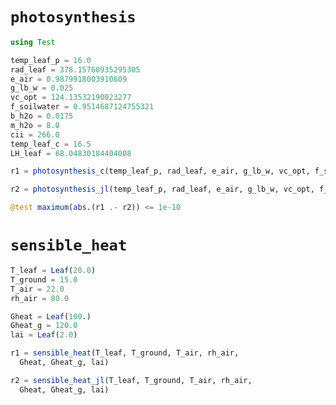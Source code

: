# `photosynthesis`

```julia
using Test

temp_leaf_p = 16.0
rad_leaf = 378.15760935295305
e_air = 0.9879918003910609
g_lb_w = 0.025
vc_opt = 124.13532190023277
f_soilwater = 0.9514687124755321
b_h2o = 0.0175
m_h2o = 8.0
cii = 266.0
temp_leaf_c = 16.5
LH_leaf = 68.04830184404008

r1 = photosynthesis_c(temp_leaf_p, rad_leaf, e_air, g_lb_w, vc_opt, f_soilwater, b_h2o, m_h2o, cii, temp_leaf_c, LH_leaf)

r2 = photosynthesis_jl(temp_leaf_p, rad_leaf, e_air, g_lb_w, vc_opt, f_soilwater, b_h2o, m_h2o, cii, temp_leaf_c, LH_leaf)

@test maximum(abs.(r1 .- r2)) <= 1e-10
```

# `sensible_heat`

```julia
T_leaf = Leaf(20.0)
T_ground = 15.0
T_air = 22.0
rh_air = 80.0

Gheat = Leaf(100.)
Gheat_g = 120.0
lai = Leaf(2.0)

r1 = sensible_heat(T_leaf, T_ground, T_air, rh_air,
  Gheat, Gheat_g, lai)

r2 = sensible_heat_jl(T_leaf, T_ground, T_air, rh_air,
  Gheat, Gheat_g, lai)
```
